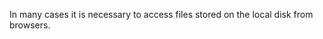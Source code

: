 
In many cases it is necessary to access files stored on the local disk from browsers.

{{New feature/item|3.0151|1.5.1|7439|
==Scheme format==
<code>http://mta/resourceName/file.extension</syntaxhighlight>
* '''resourceName''': The resource name, ''local'' is a special name for the current resource
* '''file.extension''': The file path within ''resourceName''

You can use this scheme format for [[/loadBrowserURL.md|loadBrowserURL]] as well as in HTML files e.g. <img> tags.


{{Requirements|1.5.0-9.07439|n/a|}}

==Examples==
===Example 1===
<code>http://mta/myResource/assets/myImage.png</syntaxhighlight>
Refers to the file ''assets/myImage.png'' in a resource named ''myResource''

===Example 2===
<code>http://mta/local/myImage.png</syntaxhighlight>
Refers to the file ''myImage.png'' in the current resource
}}

{{Deprecated_feature|3.0151|1.5.0-7439|
Before build 1.5.0-7439 local files were accessed using the mtalocal:// scheme. This scheme has been deprecated now, but throws a warning and should not be used any longer for this reason.
Nevertheless, it still works for backward compatibility, but should be replaced as soon as possible. '''Don't forget to set min_mta_version though (when using the new scheme).''' 
}}